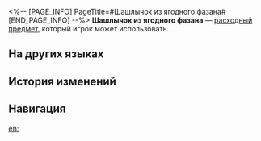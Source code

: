 <%-- [PAGE_INFO]
PageTitle=#Шашлычок из ягодного фазана#
[END_PAGE_INFO] --%>
{{Расходный предмет Инфобокс
|id          = 408202
|Изображения = Предмет Шашлычок из ягодного фазана.png
|Тип         = Расходные предметы HP
|Редкость    = 1
|Эффект      = Восстанавливает выбранному союзнику 15% НР плюс 150 НР.
|Описание    = Ягодные фазаны сосуществуют с растениями, а с их хвостов свисает множество плодов.<br />Шашлычки из ягодных фазанов - полностью фруктовые, в процессе приготовления не страдает ни один ягодный фазан.
|Рецепт      = 
|Источник1   = [[Киоск с закусками]]
|Источник2   = 
|Источник3   = 
}}
{{Описание|''«Так это... мясное блюдо или вегетарианское?»''}}
'''Шашлычок из ягодного фазана''' — [[расходный предмет]], который игрок может использовать.

==На других языках==
{{На других языках
|en   = Berrypheasant Skewers
|zhs  = 琼实鸟串
|zht  = 瓊實鳥串
|ja   = 玉実鳥串
|ko   = 열매공작 꼬치
|es   = Brocheta de bayafaisán
|fr   = Brochettes de faisans à baies
|ru   = Шашлычок из ягодного фазана
|th   = Berrypheasant Skewer
|vi   = Thịt Chim Xiên Berry
|de   = Beerenfasanspieße
|id   = Berrypheasant Skewer
|pt   = Espetinho de Faisão Frutado
}}

==История изменений==
{{История изменений|3.5}}

==Навигация==
{{Расходные предметы Навбокс}}

[[en:]]
